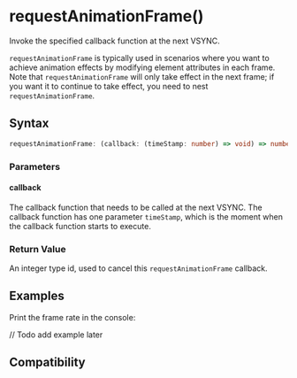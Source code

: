 # requestAnimationFrame()

Invoke the specified callback function at the next VSYNC.

`requestAnimationFrame` is typically used in scenarios where you want to achieve animation effects by modifying element attributes in each frame.
Note that `requestAnimationFrame` will only take effect in the next frame; if you want it to continue to take effect, you need to nest `requestAnimationFrame`.

## Syntax

```ts
requestAnimationFrame: (callback: (timeStamp: number) => void) => number;
```

### Parameters

#### callback

The callback function that needs to be called at the next VSYNC.
The callback function has one parameter `timeStamp`, which is the moment when the callback function starts to execute.

### Return Value

An integer type id, used to cancel this `requestAnimationFrame` callback.

## Examples

Print the frame rate in the console:

// Todo add example later

## Compatibility


<LegacyCompatTable metadata="lynx-api/lynx/requestAnimationFrame" />
